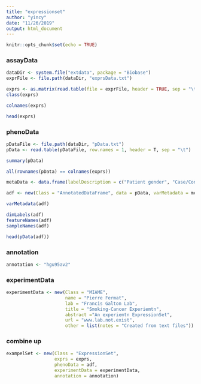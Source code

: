 ```yaml
---
title: "expressionset"
author: "yincy"
date: "11/26/2019"
output: html_document
---
```


```r
knitr::opts_chunk$set(echo = TRUE)
```


### assayData  
```r
dataDir <- system.file("extdata", package = "Biobase")
exprFile <- file.path(dataDir, "exprsData.txt")
```

```r
exprs <- as.matrix(read.table(file = exprFile, header = TRUE, sep = "\t", row.names = 1, as.is = T))
class(exprs)
```

```r
colnames(exprs)
```

```r
head(exprs)
```


### phenoData  
```r
pDataFile <- file.path(dataDir, "pData.txt")
pData <- read.table(pDataFile, row.names = 1, header = T, sep = "\t")
```

```r
summary(pData)
```

```r
all(rownames(pData) == colnames(exprs))
```

```r
metaData <- data.frame(labelDescription = c("Patient gender", "Case/Control status", "Tumor progress on xyz scale"), row.names = colnames(pData))
```


```r
adf <- new(Class = "AnnotatedDataFrame", data = pData, varMetadata = metaData)
```

```r
varMetadata(adf)
```

```r
dimLabels(adf)
featureNames(adf)
sampleNames(adf)
```

```r
head(pData(adf))
```


### annotation  
```r
annotation <- "hgu95av2"
```


### experimentData  
```r
experimentData <- new(Class = "MIAME", 
                      name = "Pierre Fermat", 
                      lab = "Francis Galton Lab",
                      title = "Smoking-Cancer Experiemtn",
                      abstract ="An experiemtn ExpressionSet",
                      url = "www.lab.not.exist",
                      other = list(notes = "Created from text files"))
```


### combine up  
```r
exampelSet <- new(Class = "ExpressionSet",
                  exprs = exprs,
                  phenoData = adf,
                  experimentData = experimentData,
                  annotation = annotation)
```

























